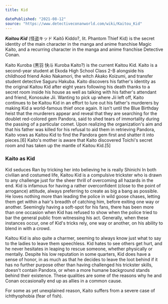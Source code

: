 ```yaml
---
title: Kid

datePublished: "2021-08-12"
source: "https://www.detectiveconanworld.com/wiki/Kaitou_Kid"
---
```


***Kaitou Kid*** (怪盗キッド Kaitō Kiddo?, lit. Phantom Thief Kid) is the secret identity of the main character in the manga and anime franchise Magic Kaito, and a recurring character in the manga and anime franchise Detective Conan.


Kaito Kuroba (黒羽 快斗 Kuroba Kaito?) is the current Kaitou Kid. Kaito is a second-year student at Ekoda High School Class 2-B alongside his childhood friend Aoko Nakamori, the witch Akako Koizumi, and transfer student detective Saguru Hakuba. Kaito discovers his father's identity as the original Kaitou Kid after eight years following his death thanks to a secret room inside his house as well as talking with his father's attendant and friend, Konosuke Jii. Wanting to pick up where Jii left off, Kaito continues to be Kaitou Kid in an effort to lure out his father's murderers by making Kid a world-famous thief once again. It isn't until the Blue Birthday heist that the murderers appear and reveal that they are searching for the doublet red-colored gem Pandora, said to shed tears of immortality during the passing of a particular comet. Upon realizing the organization's aim and that his father was killed for his refusal to aid them in retrieving Pandora, Kaito vows as Kaitou Kid to find the Pandora gem first and shatter it into pieces.[6] Kaito's mother is aware that Kaito discovered Toichi's secret room and has taken up the mantle of Kaitou Kid.[5]

### Kaito as Kid

Kid seduces Ran by tricking her into believing he is really Shinichi
In both civilian and costumed life, Kaitou Kid is a compulsive trickster who is drawn to any challenge just for the sheer thrill of overcoming all hazards in the end. Kid is infamous for having a rather overconfident (close to the point of arrogance) attitude, always preferring to create as big a bang as possible. He loves nothing more than leading the police in wild goose chases, letting them get within a hair's breadth of catching him, before exiting one way or another. Seemingly having a soft-spot for his fans, there has been more than one occasion when Kid has refused to show when the police tried to bar the general public from witnessing his act. Generally, when these instances occur, one of Kid's tricks rely, one way or another, on his ability to blend in with a crowd.

Kaitou Kid is also quite a charmer, seeming to always know just what to say to the ladies to leave them speechless. Kid hates to see others get hurt, and he never hesitates in leaping to rescue someone, whether physically or mentally. Despite his low reputation in some quarters, Kid does have a sense of honor, in as much as that he decides to leave the loot behind if it has no further purpose other than having challenged his trickster skills, doesn't contain Pandora, or when a more humane background stands behind their existence. These qualities are some of the reasons why he and Conan occasionally end up as allies in a common cause.

For some as yet unexplained reason, Kaito suffers from a severe case of ichthyophobia (fear of fish).